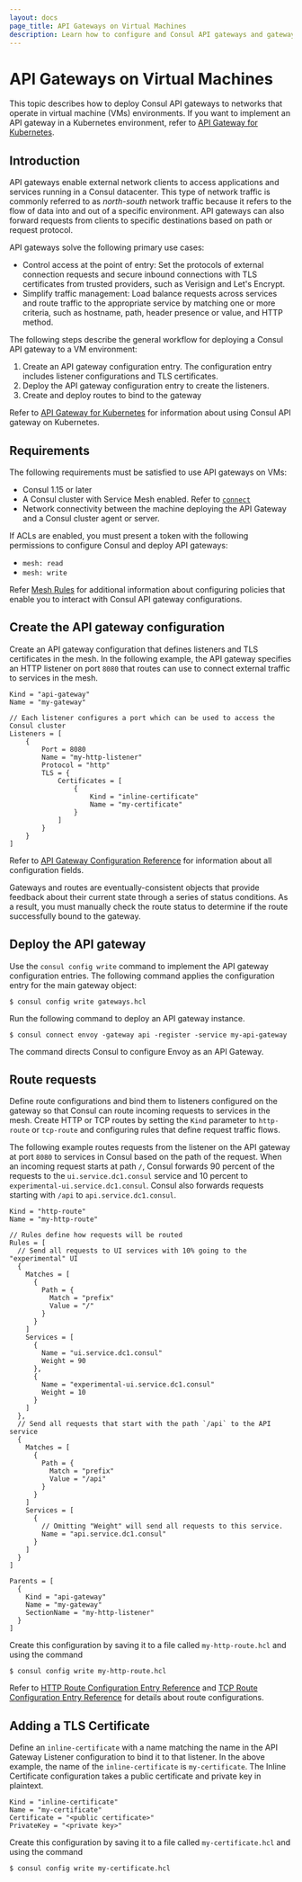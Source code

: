 ```yaml
---
layout: docs
page_title: API Gateways on Virtual Machines
description: Learn how to configure and Consul API gateways and gateway routes on virtual machines so that you can enable ingress requests to services in your service mesh in VM environments.
---
```


# API Gateways on Virtual Machines

This topic describes how to deploy Consul API gateways to networks that operate
in virtual machine (VMs) environments. If you want to implement an API gateway
in a Kubernetes environment, refer to [API Gateway for Kubernetes](/consul/docs/api-gateway).

## Introduction

API gateways enable external network clients to access applications and services
running in a Consul datacenter. This type of network traffic is commonly
referred to as _north-south_ network traffic because it refers to the flow of
data into and out of a specific environment. API gateways can also forward
requests from clients to specific destinations based on path or request
protocol.

API gateways solve the following primary use cases:

- Control access at the point of entry: Set the protocols of external connection
  requests and secure inbound connections with TLS certificates from trusted
  providers, such as Verisign and Let's Encrypt.
- Simplify traffic management: Load balance requests across services and route
  traffic to the appropriate service by matching one or more criteria, such as
  hostname, path, header presence or value, and HTTP method.

The following steps describe the general workflow for deploying a Consul API
gateway to a VM environment:

1. Create an API gateway configuration entry. The configuration entry includes
   listener configurations and TLS certificates.
2. Deploy the API gateway configuration entry to create the listeners.
3. Create and deploy routes to bind to the gateway

Refer to [API Gateway for Kubernetes](/consul/docs/api-gateway) for information
about using Consul API gateway on Kubernetes.

## Requirements

The following requirements must be satisfied to use API gateways on VMs:

- Consul 1.15 or later
- A Consul cluster with Service Mesh enabled. Refer to [`connect`](/consul/docs/agent/config/config-files#connect)
- Network connectivity between the machine deploying the API Gateway and a
  Consul cluster agent or server.

If ACLs are enabled, you must present a token with the following permissions to
configure Consul and deploy API gateways:

- `mesh: read`
- `mesh: write`

Refer [Mesh Rules](/consul/docs/security/acl/acl-rules#mesh-rules) for
additional information about configuring policies that enable you to interact
with Consul API gateway configurations.

## Create the API gateway configuration

Create an API gateway configuration that defines listeners and TLS certificates
in the mesh. In the following example, the API gateway specifies an HTTP
listener on port `8080` that routes can use to connect external traffic to
services in the mesh.

```hcl
Kind = "api-gateway"
Name = "my-gateway"

// Each listener configures a port which can be used to access the Consul cluster
Listeners = [
	{
		Port = 8080
		Name = "my-http-listener"
		Protocol = "http"
		TLS = {
			Certificates = [
				{
					Kind = "inline-certificate"
					Name = "my-certificate"
				}
			]
		}
	}
]
```

Refer to [API Gateway Configuration Reference](#) for information about all configuration fields.

Gateways and routes are eventually-consistent objects that provide feedback about their current state through a series of status conditions. As a result, you must manually check the route status to determine if the route successfully bound to the gateway.

## Deploy the API gateway

Use the `consul config write` command to implement the API gateway configuration entries. The following command applies the configuration entry for the main gateway object:

```shell-session
$ consul config write gateways.hcl
```

Run the following command to deploy an API gateway instance.

```shell-session
$ consul connect envoy -gateway api -register -service my-api-gateway
```

The command directs Consul to configure Envoy as an API Gateway.

## Route requests

Define route configurations and bind them to listeners configured on the gateway so that Consul can route incoming requests to services in the mesh. Create HTTP or TCP routes by setting the `Kind` parameter to `http-route` or `tcp-route` and configuring rules that define request traffic flows.

The following example routes requests from the listener on the API gateway at port `8080` to services in Consul based on the path of the request. When an incoming request starts at path `/`, Consul forwards 90 percent of the requests to the `ui.service.dc1.consul` service and 10 percent to `experimental-ui.service.dc1.consul`. Consul also forwards requests starting with `/api` to `api.service.dc1.consul`.

```hcl
Kind = "http-route"
Name = "my-http-route"

// Rules define how requests will be routed
Rules = [
  // Send all requests to UI services with 10% going to the "experimental" UI
  {
    Matches = [
      {
        Path = {
          Match = "prefix"
          Value = "/"
        }
      }
    ]
    Services = [
      {
        Name = "ui.service.dc1.consul"
        Weight = 90
      },
      {
        Name = "experimental-ui.service.dc1.consul"
        Weight = 10
      }
    ]
  },
  // Send all requests that start with the path `/api` to the API service
  {
    Matches = [
      {
        Path = {
          Match = "prefix"
          Value = "/api"
        }
      }
    ]
    Services = [
      {
        // Omitting "Weight" will send all requests to this service.
        Name = "api.service.dc1.consul"
      }
    ]
  }
]

Parents = [
  {
    Kind = "api-gateway"
    Name = "my-gateway"
    SectionName = "my-http-listener"
  }
]
```

Create this configuration by saving it to a file called `my-http-route.hcl` and using the command

```shell-session
$ consul config write my-http-route.hcl
```

Refer to [HTTP Route Configuration Entry Reference]() and [TCP Route Configuration Entry Reference]() for details about route configurations.

## Adding a TLS Certificate

Define an `inline-certificate` with a name matching the name in the API Gateway Listener configuration to bind it to that listener. In the above example, the name of the `inline-certificate` is `my-certificate`. The Inline Certificate configuration takes a public certificate and private key in plaintext.

```hcl
Kind = "inline-certificate"
Name = "my-certificate"
Certificate = "<public certificate>"
PrivateKey = "<private key>"
```

Create this configuration by saving it to a file called `my-certificate.hcl` and using the command

```shell-session
$ consul config write my-certificate.hcl
```
